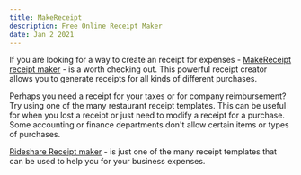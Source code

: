 ```yaml
---
title: MakeReceipt
description: Free Online Receipt Maker
date: Jan 2 2021
---
```


If you are looking for a way to create an receipt for expenses - [MakeReceipt receipt maker](https://makereceipt.com) - is a worth checking out.  This powerful receipt creator allows you to generate receipts for all kinds of different purchases.  

Perhaps you need a receipt for your taxes or for company reimbursement?  Try using one of the many restaurant receipt templates.  This can be useful for when you lost a receipt or just need to modify a receipt for a purchase.  Some accounting or finance departments don't allow certain items or types of purchases.  

[Rideshare Receipt maker](https://makereceipt.com/create-receipt-online.php?style=Uber%20Rideshare%20Receipt) - is just one of the many receipt templates that can be used to help you for your business expenses.

